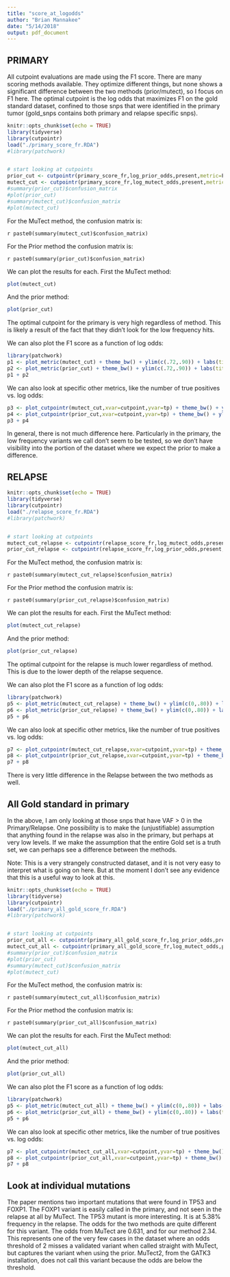 ```yaml
---
title: "score_at_logodds"
author: "Brian Mannakee"
date: "5/14/2018"
output: pdf_document
---
```

## PRIMARY

All cutpoint evaluations are made using the F1 score. There are many scoring methods available. They optimize different things, but none shows a significant difference between the two methods (prior/mutect), so I focus on F1 here. The optimal cutpoint is the log odds that maximizes F1 on the gold standard dataset, confined to those snps that were identified in the primary tumor (gold_snps contains both primary and relapse specific snps).

```r
knitr::opts_chunk$set(echo = TRUE)
library(tidyverse)
library(cutpointr)
load("./primary_score_fr.RDA")
#library(patchwork)


# start looking at cutpoints
prior_cut <- cutpointr(primary_score_fr,log_prior_odds,present,metric=F1_score,boot_runs=100)
mutect_cut <- cutpointr(primary_score_fr,log_mutect_odds,present,metric=F1_score,boot_runs=100)
#summary(prior_cut)$confusion_matrix
#plot(prior_cut)
#summary(mutect_cut)$confusion_matrix
#plot(mutect_cut)
```

For the MuTect method, the confusion matrix is:

`r paste0(summary(mutect_cut)$confusion_matrix)`

For the Prior method the confusion matrix is:

`r paste0(summary(prior_cut)$confusion_matrix)`

We can plot the results for each.
First the MuTect method:

```r
plot(mutect_cut)
```

\newpage

And the prior method:

```r
plot(prior_cut)
```

The optimal cutpoint for the primary is very high regardless of method. This is likely a result of the fact that they didn't look for the low frequency hits.

\newpage

We can also plot the F1 score as a function of log odds:

```r
library(patchwork)
p1 <- plot_metric(mutect_cut) + theme_bw() + ylim(c(.72,.90)) + labs(title="F1 vs. logodds for MuTect",subtitle="Primary sample")
p2 <- plot_metric(prior_cut) + theme_bw() + ylim(c(.72,.90)) + labs(title="F1 vs. logodds for Prior",subtitle="Primary sample")
p1 + p2
```


\newpage

We can also look at specific other metrics, like the number of true positives vs. log odds:

```r
p3 <- plot_cutpointr(mutect_cut,xvar=cutpoint,yvar=tp) + theme_bw() + ylim(c(900,1400)) + labs(title="True Positives vs. logodds for MuTect",subtitle="Primary sample")
p4 <- plot_cutpointr(prior_cut,xvar=cutpoint,yvar=tp) + theme_bw() + ylim(c(900,1400)) + labs(title="True Positives vs. logodds for Prior",subtitle="Primary sample")
p3 + p4
```


In general, there is not much difference here. Particularly in the primary, the low frequency variants we call don't seem to be tested, so we don't have visibility into the portion of the dataset where we expect the prior to make a difference.

\newpage

## RELAPSE

```r
knitr::opts_chunk$set(echo = TRUE)
library(tidyverse)
library(cutpointr)
load("./relapse_score_fr.RDA")
#library(patchwork)


# start looking at cutpoints
mutect_cut_relapse <- cutpointr(relapse_score_fr,log_mutect_odds,present,metric=F1_score,boot_runs=100)
prior_cut_relapse <- cutpointr(relapse_score_fr,log_prior_odds,present,metric=F1_score,boot_runs=100)

```


For the MuTect method, the confusion matrix is:

`r paste0(summary(mutect_cut_relapse)$confusion_matrix)`

For the Prior method the confusion matrix is:

`r paste0(summary(prior_cut_relapse)$confusion_matrix)`

We can plot the results for each.
First the MuTect method:

```r
plot(mutect_cut_relapse)
```

\newpage

And the prior method:

```r
plot(prior_cut_relapse)
```

The optimal cutpoint for the relapse is much lower regardless of method. This is due to the lower depth of the relapse sequence.

\newpage

We can also plot the F1 score as a function of log odds:

```r
library(patchwork)
p5 <- plot_metric(mutect_cut_relapse) + theme_bw() + ylim(c(0,.80)) + labs(title="F1 vs. logodds for MuTect",subtitle="Relapse sample")
p6 <- plot_metric(prior_cut_relapse) + theme_bw() + ylim(c(0,.80)) + labs(title="F1 vs. logodds for Prior",subtitle="Relapse sample")
p5 + p6
```


\newpage

We can also look at specific other metrics, like the number of true positives vs. log odds:

```r
p7 <- plot_cutpointr(mutect_cut_relapse,xvar=cutpoint,yvar=tp) + theme_bw() + ylim(c(0,1200)) + labs(title="True Positives vs. logodds for MuTect",subtitle="Relapse sample")
p8 <- plot_cutpointr(prior_cut_relapse,xvar=cutpoint,yvar=tp) + theme_bw() + ylim(c(0,1200)) + labs(title="True Positives vs. logodds for Prior",subtitle="Relapse sample")
p7 + p8
```

There is very little difference in the Relapse between the two methods as well.

## All Gold standard in primary

In the above, I am only looking at those snps that have VAF > 0 in the Primary/Relapse. One possibility is to make the (unjustifiable) assumption that anything found in the relapse was also in the primary, but perhaps at very low levels. If we make the assumption that the entire Gold set is a truth set, we can perhaps see a difference between the methods.

Note: This is a very strangely constructed dataset, and it is not very easy to interpret what is going on here. But at the moment I don't see any evidence that this is a useful way to look at this.

\newpage

```r
knitr::opts_chunk$set(echo = TRUE)
library(tidyverse)
library(cutpointr)
load("./primary_all_gold_score_fr.RDA")
#library(patchwork)


# start looking at cutpoints
prior_cut_all <- cutpointr(primary_all_gold_score_fr,log_prior_odds,present,metric=F1_score,boot_runs=100)
mutect_cut_all <- cutpointr(primary_all_gold_score_fr,log_mutect_odds,present,metric=F1_score,boot_runs=100)
#summary(prior_cut)$confusion_matrix
#plot(prior_cut)
#summary(mutect_cut)$confusion_matrix
#plot(mutect_cut)
```

For the MuTect method, the confusion matrix is:

`r paste0(summary(mutect_cut_all)$confusion_matrix)`

For the Prior method the confusion matrix is:

`r paste0(summary(prior_cut_all)$confusion_matrix)`

We can plot the results for each.
First the MuTect method:

```r
plot(mutect_cut_all)
```

\newpage

And the prior method:

```r
plot(prior_cut_all)
```


\newpage

We can also plot the F1 score as a function of log odds:

```r
library(patchwork)
p5 <- plot_metric(mutect_cut_all) + theme_bw() + ylim(c(0,.80)) + labs(title="F1 vs. logodds for MuTect",subtitle="Primary sample - all gold")
p6 <- plot_metric(prior_cut_all) + theme_bw() + ylim(c(0,.80)) + labs(title="F1 vs. logodds for Prior",subtitle="Primary sample - all gold")
p5 + p6
```


\newpage

We can also look at specific other metrics, like the number of true positives vs. log odds:

```r
p7 <- plot_cutpointr(mutect_cut_all,xvar=cutpoint,yvar=tp) + theme_bw() + ylim(c(0,1200)) + labs(title="True Positives vs. logodds for MuTect",subtitle="Primary sample - all gold")
p8 <- plot_cutpointr(prior_cut_all,xvar=cutpoint,yvar=tp) + theme_bw() + ylim(c(0,1200)) + labs(title="True Positives vs. logodds for Prior",subtitle="Primary sample - all gold")
p7 + p8
```


## Look at individual mutations

The paper mentions two important mutations that were found in TP53 and FOXP1. The FOXP1 variant is easily called in the primary, and not seen in the relapse at all by MuTect.
The TP53 mutant is more interesting. It is at 5.38% frequency in the relapse. The odds for the two methods are quite different for this variant. The odds from MuTect are 0.631, and for our method 2.34.
This represents one of the very few cases in the dataset where an odds threshold of 2 misses a validated variant when called straight with MuTect, but captures the variant when using the prior.
MuTect2, from the GATK3 installation, does not call this variant because the odds are below the threshold.

